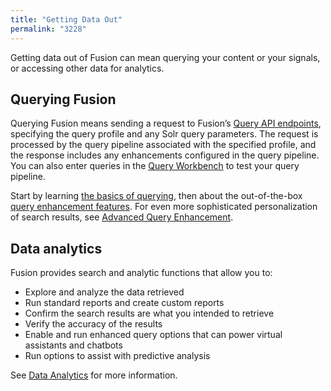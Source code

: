 ```yaml
---
title: "Getting Data Out"
permalink: "3228"
---
```


Getting data out of Fusion can mean querying your content or your signals, or accessing other data for analytics.

## Querying Fusion

Querying Fusion means sending a request to Fusion’s [Query API endpoints](/fusion/5.9/361/query-profiles-api), specifying the query profile and any Solr query parameters. The request is processed by the query pipeline associated with the specified profile, and the response includes any enhancements configured in the query pipeline. You can also enter queries in the [Query Workbench](/fusion/5.9/167/query-workbench) to test your query pipeline.

Start by learning [the basics of querying](/fusion/5.9/168/query-basics), then about the out-of-the-box [query enhancement features](/fusion/5.9/3236/query-enhancement). For even more sophisticated personalization of search results, see [Advanced Query Enhancement](/fusion/5.9/3233/advanced-query-enhancement).

## Data analytics

Fusion provides search and analytic functions that allow you to:

* Explore and analyze the data retrieved
* Run standard reports and create custom reports
* Confirm the search results are what you intended to retrieve
* Verify the accuracy of the results
* Enable and run enhanced query options that can power virtual assistants and chatbots
* Run options to assist with predictive analysis

See [Data Analytics](/fusion/5.9/3230/data-analytics) for more information.